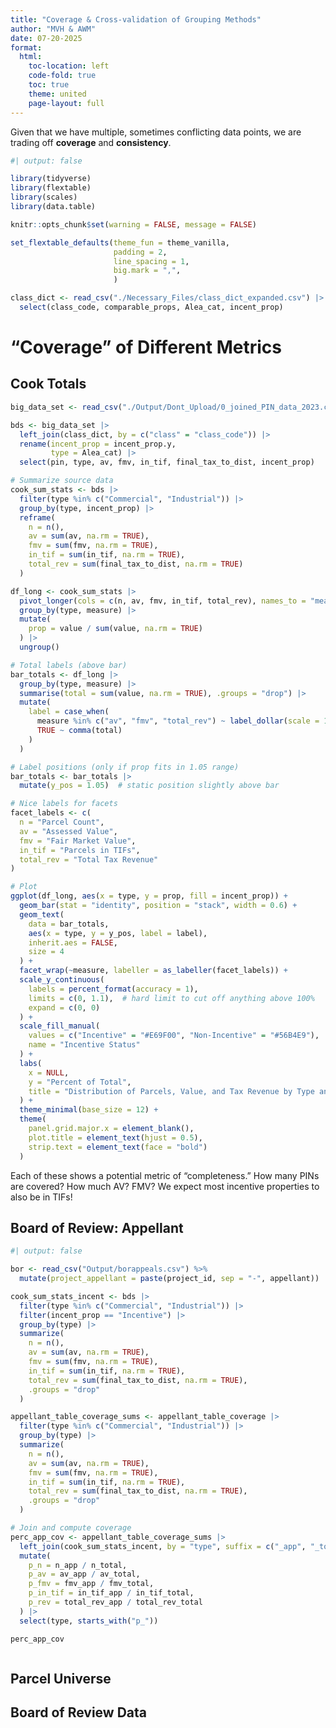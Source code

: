 ```yaml
---
title: "Coverage & Cross-validation of Grouping Methods"
author: "MVH & AWM"
date: 07-20-2025
format: 
  html:
    toc-location: left
    code-fold: true
    toc: true
    theme: united
    page-layout: full
---
```


Given that we have multiple, sometimes conflicting data points, we are trading off **coverage** and **consistency**. 

```r
#| output: false

library(tidyverse)
library(flextable)
library(scales)
library(data.table)

knitr::opts_chunk$set(warning = FALSE, message = FALSE)

set_flextable_defaults(theme_fun = theme_vanilla, 
                       padding = 2,
                       line_spacing = 1,
                       big.mark = ",",
                       )

class_dict <- read_csv("./Necessary_Files/class_dict_expanded.csv") |>
  select(class_code, comparable_props, Alea_cat, incent_prop)


```

# "Coverage" of Different Metrics

## Cook Totals

```r

big_data_set <- read_csv("./Output/Dont_Upload/0_joined_PIN_data_2023.csv")

bds <- big_data_set |>
  left_join(class_dict, by = c("class" = "class_code")) |>
  rename(incent_prop = incent_prop.y,
         type = Alea_cat) |>
  select(pin, type, av, fmv, in_tif, final_tax_to_dist, incent_prop)

```

```r

# Summarize source data
cook_sum_stats <- bds |>
  filter(type %in% c("Commercial", "Industrial")) |>
  group_by(type, incent_prop) |>
  reframe(
    n = n(),
    av = sum(av, na.rm = TRUE),
    fmv = sum(fmv, na.rm = TRUE),
    in_tif = sum(in_tif, na.rm = TRUE),
    total_rev = sum(final_tax_to_dist, na.rm = TRUE)
  )

df_long <- cook_sum_stats |>
  pivot_longer(cols = c(n, av, fmv, in_tif, total_rev), names_to = "measure", values_to = "value") |>
  group_by(type, measure) |>
  mutate(
    prop = value / sum(value, na.rm = TRUE)
  ) |>
  ungroup()

# Total labels (above bar)
bar_totals <- df_long |>
  group_by(type, measure) |>
  summarise(total = sum(value, na.rm = TRUE), .groups = "drop") |>
  mutate(
    label = case_when(
      measure %in% c("av", "fmv", "total_rev") ~ label_dollar(scale = 1e-9, suffix = "B", accuracy = 0.1)(total),
      TRUE ~ comma(total)
    )
  )

# Label positions (only if prop fits in 1.05 range)
bar_totals <- bar_totals |>
  mutate(y_pos = 1.05)  # static position slightly above bar

# Nice labels for facets
facet_labels <- c(
  n = "Parcel Count",
  av = "Assessed Value",
  fmv = "Fair Market Value",
  in_tif = "Parcels in TIFs",
  total_rev = "Total Tax Revenue"
)

# Plot
ggplot(df_long, aes(x = type, y = prop, fill = incent_prop)) +
  geom_bar(stat = "identity", position = "stack", width = 0.6) +
  geom_text(
    data = bar_totals,
    aes(x = type, y = y_pos, label = label),
    inherit.aes = FALSE,
    size = 4
  ) +
  facet_wrap(~measure, labeller = as_labeller(facet_labels)) +
  scale_y_continuous(
    labels = percent_format(accuracy = 1),
    limits = c(0, 1.1),  # hard limit to cut off anything above 100%
    expand = c(0, 0)
  ) +
  scale_fill_manual(
    values = c("Incentive" = "#E69F00", "Non-Incentive" = "#56B4E9"),
    name = "Incentive Status"
  ) +
  labs(
    x = NULL,
    y = "Percent of Total",
    title = "Distribution of Parcels, Value, and Tax Revenue by Type and Incentive (2023)"
  ) +
  theme_minimal(base_size = 12) +
  theme(
    panel.grid.major.x = element_blank(),
    plot.title = element_text(hjust = 0.5),
    strip.text = element_text(face = "bold")
  )

```

Each of these shows a potential metric of "completeness." How many PINs are covered? How much AV? FMV? We expect most incentive properties to also be in TIFs!

## Board of Review: Appellant

```r
#| output: false

bor <- read_csv("Output/borappeals.csv") %>%
  mutate(project_appellant = paste(project_id, sep = "-", appellant))

```

```r

cook_sum_stats_incent <- bds |>
  filter(type %in% c("Commercial", "Industrial")) |>
  filter(incent_prop == "Incentive") |>
  group_by(type) |>
  summarize(
    n = n(),
    av = sum(av, na.rm = TRUE),
    fmv = sum(fmv, na.rm = TRUE),
    in_tif = sum(in_tif, na.rm = TRUE),
    total_rev = sum(final_tax_to_dist, na.rm = TRUE),
    .groups = "drop"
  )

appellant_table_coverage_sums <- appellant_table_coverage |>
  filter(type %in% c("Commercial", "Industrial")) |>
  group_by(type) |>
  summarize(
    n = n(),
    av = sum(av, na.rm = TRUE),
    fmv = sum(fmv, na.rm = TRUE),
    in_tif = sum(in_tif, na.rm = TRUE),
    total_rev = sum(final_tax_to_dist, na.rm = TRUE),
    .groups = "drop"
  )

# Join and compute coverage
perc_app_cov <- appellant_table_coverage_sums |>
  left_join(cook_sum_stats_incent, by = "type", suffix = c("_app", "_total")) |>
  mutate(
    p_n = n_app / n_total,
    p_av = av_app / av_total,
    p_fmv = fmv_app / fmv_total,
    p_in_tif = in_tif_app / in_tif_total,
    p_rev = total_rev_app / total_rev_total
  ) |>
  select(type, starts_with("p_"))

perc_app_cov

```

```r



```
## Parcel Universe


## Board of Review Data

